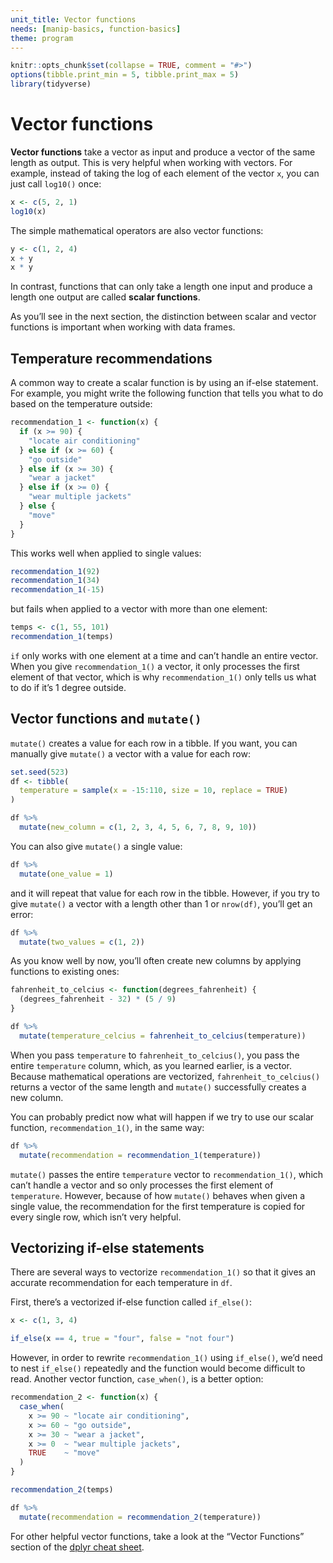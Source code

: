 ```yaml
---
unit_title: Vector functions
needs: [manip-basics, function-basics]
theme: program
---
```


```r
knitr::opts_chunk$set(collapse = TRUE, comment = "#>")
options(tibble.print_min = 5, tibble.print_max = 5)
library(tidyverse)
```

# Vector functions

**Vector functions** take a vector as input and produce a vector of the same length as output. This is very helpful when working with vectors. For example, instead of taking the log of each element of the vector `x`, you can just call `log10()` once:

```r
x <- c(5, 2, 1)
log10(x)
```

The simple mathematical operators are also vector functions:

```r
y <- c(1, 2, 4)
x + y
x * y
```

In contrast, functions that can only take a length one input and produce a length one output are called **scalar functions**. 

As you'll see in the next section, the distinction between scalar and vector functions is important when working with data frames.

## Temperature recommendations

A common way to create a scalar function is by using an if-else statement. For example, you might write the following function that tells you what to do based on the temperature outside:

```r
recommendation_1 <- function(x) {
  if (x >= 90) {
    "locate air conditioning"
  } else if (x >= 60) {
    "go outside"
  } else if (x >= 30) {
    "wear a jacket"
  } else if (x >= 0) {
    "wear multiple jackets"
  } else {
    "move"
  }
}
```

This works well when applied to single values:

```r
recommendation_1(92)
recommendation_1(34)
recommendation_1(-15)
```

but fails when applied to a vector with more than one element:

```r
temps <- c(1, 55, 101)
recommendation_1(temps)
```

`if` only works with one element at a time and can't handle an entire vector. When you give `recommendation_1()` a vector, it only processes the first element of that vector, which is why `recommendation_1()` only tells us what to do if it's 1 degree outside.

## Vector functions and `mutate()`

`mutate()` creates a value for each row in a tibble. If you want, you can manually give `mutate()` a vector with a value for each row:

```r
set.seed(523)
df <- tibble(
  temperature = sample(x = -15:110, size = 10, replace = TRUE)
)

df %>% 
  mutate(new_column = c(1, 2, 3, 4, 5, 6, 7, 8, 9, 10))
```

You can also give `mutate()` a single value:

```r
df %>% 
  mutate(one_value = 1)
```

and it will repeat that value for each row in the tibble. However, if you try to give `mutate()` a vector with a length other than 1 or `nrow(df)`, you'll get an error:

```r
df %>% 
  mutate(two_values = c(1, 2))
```

As you know well by now, you'll often create new columns by applying functions to existing ones:

```r
fahrenheit_to_celcius <- function(degrees_fahrenheit) {
  (degrees_fahrenheit - 32) * (5 / 9)
}

df %>% 
  mutate(temperature_celcius = fahrenheit_to_celcius(temperature))
```

When you pass `temperature` to `fahrenheit_to_celcius()`, you pass the entire `temperature` column, which, as you learned earlier, is a vector. Because mathematical operations are vectorized, `fahrenheit_to_celcius()` returns a vector of the same length and `mutate()` successfully creates a new column.

You can probably predict now what will happen if we try to use our scalar function, `recommendation_1()`, in the same way:

```r
df %>% 
  mutate(recommendation = recommendation_1(temperature))
```

`mutate()` passes the entire `temperature` vector to `recommendation_1()`, which can't handle a vector and so only processes the first element of `temperature`. However, because of how `mutate()` behaves when given a single value, the recommendation for the first temperature is copied for every single row, which isn't very helpful. 

## Vectorizing if-else statements

There are several ways to vectorize `recommendation_1()` so that it gives an accurate recommendation for each temperature in `df`.

First, there's a vectorized if-else function called `if_else()`:

```r
x <- c(1, 3, 4)

if_else(x == 4, true = "four", false = "not four")
```

However, in order to rewrite `recommendation_1()` using `if_else()`, we'd need to nest `if_else()` repeatedly and the function would become difficult to read. Another vector function, `case_when()`, is a better option:

```r
recommendation_2 <- function(x) {
  case_when(
    x >= 90 ~ "locate air conditioning",
    x >= 60 ~ "go outside",
    x >= 30 ~ "wear a jacket",
    x >= 0  ~ "wear multiple jackets",
    TRUE    ~ "move"
  )
}

recommendation_2(temps)

df %>% 
  mutate(recommendation = recommendation_2(temperature))
```

For other helpful vector functions, take a look at the "Vector Functions" section of the [dplyr cheat sheet](https://github.com/rstudio/cheatsheets/raw/master/data-transformation.pdf).
